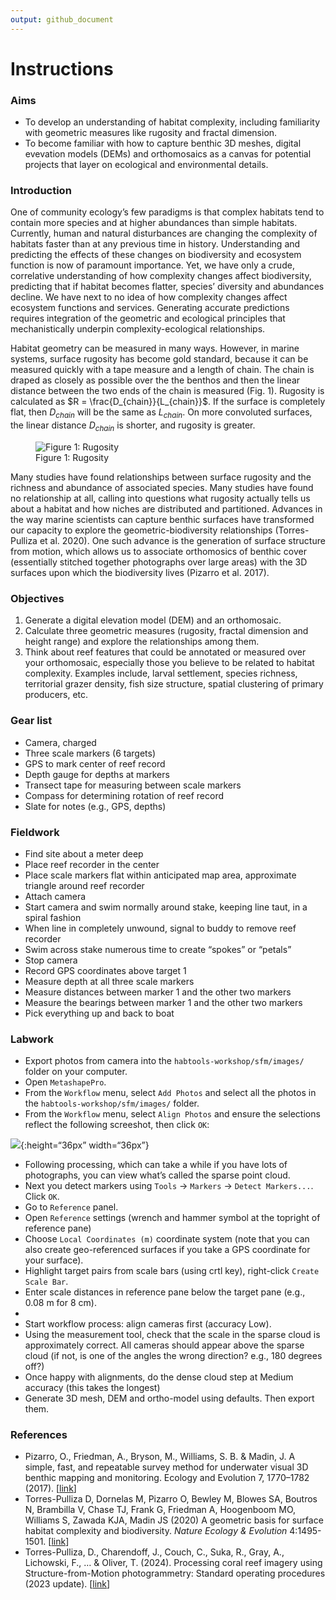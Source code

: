 ```yaml
---
output: github_document
---
```


# Instructions

### Aims

- To develop an understanding of habitat complexity, including familiarity with geometric measures like rugosity and fractal dimension.
- To become familiar with how to capture benthic 3D meshes, digital evevation models (DEMs) and orthomosaics as a canvas for potential projects that layer on ecological and environmental details.

### Introduction

One of community ecology's few paradigms is that complex habitats tend to contain more species and at higher abundances than simple habitats. Currently, human and natural disturbances are changing the complexity of habitats faster than at any previous time in history. Understanding and predicting the effects of these changes on biodiversity and ecosystem function is now of paramount importance. Yet, we have only a crude, correlative understanding of how complexity changes affect biodiversity, predicting that if habitat becomes flatter, species' diversity and abundances decline. We have next to no idea of how complexity changes affect ecosystem functions and services. Generating accurate predictions requires integration of the geometric and ecological principles that mechanistically underpin complexity-ecological relationships. 

Habitat geometry can be measured in many ways. However, in marine systems, surface rugosity has become gold standard, because it can be measured quickly with a tape measure and a length of chain. The chain is draped as closely as possible over the the benthos and then the linear distance between the two ends of the chain is measured (Fig. 1). Rugosity is calculated as $R = \frac{D_{chain}}{L_{chain}}$. If the surface is completely flat, then $D_{chain}$ will be the same as $L_{chain}$. On more convoluted surfaces, the linear distance $D_{chain}$ is shorter, and rugosity is greater. 

![Figure 1: Rugosity](figs/rugosity.png)

Many studies have found relationships between surface rugosity and the richness and abundance of associated species. Many studies have found no relationship at all, calling into questions what rugosity actually tells us about a habitat and how niches are distributed and partitioned. Advances in the way marine scientists can capture benthic surfaces have transformed our capacity to explore the geometric-biodiversity relationships (Torres-Pulliza et al. 2020). One such advance is the generation of surface structure from motion, which allows us to associate orthomosics of benthic cover (essentially stitched together photographs over large areas) with the 3D surfaces upon which the biodiversity lives (Pizarro et al. 2017). 

### Objectives

1. Generate a digital elevation model (DEM) and an orthomosaic.
2. Calculate three geometric measures (rugosity, fractal dimension and height range) and explore the relationships among them.
3. Think about reef features that could be annotated or measured over your orthomosaic, especially those you believe to be related to habitat complexity. Examples include,  larval settlement, species richness, territorial grazer density, fish size structure, spatial clustering of primary producers, etc. 

### Gear list

- Camera, charged
- Three scale markers (6 targets)
- GPS to mark center of reef record
- Depth gauge for depths at markers
- Transect tape for measuring between scale markers
- Compass for determining rotation of reef record
- Slate for notes (e.g., GPS, depths)

### Fieldwork

- Find site about a meter deep
- Place reef recorder in the center
- Place scale markers flat within anticipated map area, approximate triangle around reef recorder
- Attach camera
- Start camera and swim normally around stake, keeping line taut, in a spiral fashion
- When line in completely unwound, signal to buddy to remove reef recorder
- Swim across stake numerous time to create "spokes" or "petals"
- Stop camera
- Record GPS coordinates above target 1
- Measure depth at all three scale markers
- Measure distances between marker 1 and the other two markers
- Measure the bearings between marker 1 and the other two markers
- Pick everything up and back to boat

### Labwork

- Export photos from camera into the `habtools-workshop/sfm/images/` folder on your computer.
- Open `MetashapePro`.
- From the `Workflow` menu, select `Add Photos` and select all the photos in the `habtools-workshop/sfm/images/` folder.
- From the `Workflow` menu, select `Align Photos` and ensure the selections reflect the following screeshot, then click `OK`:

![](figs/align-photos.png){:height="36px" width="36px"}

- Following processing, which can take a while if you have lots of photographs, you can view what's called the sparse point cloud. 
- Next you detect markers using `Tools` -> `Markers` -> `Detect Markers...`. Click `OK`. 
- Go to `Reference` panel.
- Open `Reference` settings (wrench and hammer symbol at the topright of reference pane)
- Choose `Local Coordinates (m)` coordinate system (note that you can also create geo-referenced surfaces if you take a GPS coordinate for your surface).
- Highlight target pairs from scale bars (using crtl key), right-click `Create Scale Bar`.
- Enter scale distances in reference pane below the target pane (e.g., 0.08 m for 8 cm).
- 


- Start workflow process: align cameras first (accuracy Low).
- Using the measurement tool, check that the scale in the sparse cloud is approximately correct. All cameras should appear above the sparse cloud (if not, is one of the angles the wrong direction?  e.g., 180 degrees off?)
- Once happy with alignments, do the dense cloud step at Medium accuracy (this takes the longest)
- Generate 3D mesh, DEM and ortho-model using defaults. Then export them.

### References

- Pizarro, O., Friedman, A., Bryson, M., Williams, S. B. & Madin, J. A simple, fast, and repeatable survey method for underwater visual 3D benthic mapping and monitoring. Ecology and Evolution 7, 1770–1782 (2017). [[link](https://doi.org/10.1002/ece3.2701)]
- Torres-Pulliza D, Dornelas M, Pizarro O, Bewley M, Blowes SA, Boutros N, Brambilla V, Chase TJ, Frank G, Friedman A, Hoogenboom MO, Williams S, Zawada KJA, Madin JS (2020) A geometric basis for surface habitat complexity and biodiversity. *Nature Ecology & Evolution* 4:1495-1501. [[link](https://doi.org/10.1038/s41559-020-1281-8)]
- Torres-Pulliza, D., Charendoff, J., Couch, C., Suka, R., Gray, A., Lichowski, F., ... & Oliver, T. (2024). Processing coral reef imagery using Structure-from-Motion photogrammetry: Standard operating procedures (2023 update). [[link](https://repository.library.noaa.gov/view/noaa/60890)]
